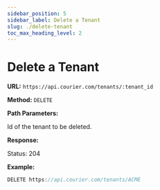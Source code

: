 ```yaml
---
sidebar_position: 5
sidebar_label: Delete a Tenant
slug: ./delete-tenant
toc_max_heading_level: 2
---
```


# Delete a Tenant

**URL:** `https://api.courier.com/tenants/:tenant_id`

**Method:** `DELETE`

**Path Parameters:**

<Params>
  <Param name="tenant_id" type="string" required>
    Id of the tenant to be deleted.
  </Param>
</Params>

**Response:**

Status: 204

**Example:**

```js
DELETE https://api.courier.com/tenants/ACME
```
